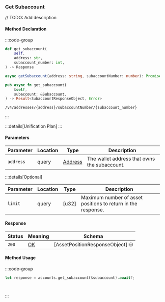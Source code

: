 ### Get Subaccount

// TODO: Add description

#### Method Declaration

:::code-group

```python [Python]
def get_subaccount(
    self,
    address: str,
    subaccount_number: int,
) -> Response
```

```typescript [TypeScript]
async getSubaccount(address: string, subaccountNumber: number): Promise<Data>
```

```rust [Rust]
pub async fn get_subaccount(
    &self,
    subaccount: &Subaccount,
) -> Result<SubaccountResponseObject, Error>
```

```url [API]
/v4/addresses/{address}/subaccountNumber/{subaccount_number}
```

:::

:::details[Unification Plan]
:::

#### Parameters

| Parameter           | Location | Type               | Description                                                           |
| ------------------- | -------- | ------------------ | --------------------------------------------------------------------- |
| `address`           | query    | [Address]          | The wallet address that owns the subaccount.                          |

:::details[Optional]

| Parameter                     | Location | Type                      | Description                                                  |
| ----------------------------- | -------- | ------------------------- | ------------------------------------------------------------ |
| `limit`                       | query    | [u32]                     | Maximum number of asset positions to return in the response. |

#### Response

| Status | Meaning     | Schema                          |
| ------ | ----------- | ------------------------------- |
| `200`  | [OK]        | [AssetPositionResponseObject] ⛁ |

#### Method Usage

:::code-group

```rust [Rust]
let response = accounts.get_subaccount(&subaccount).await?;
```

```python [Python]

```

```typescript [TypeScript]

```

:::

[Address]: /types/address
[SubaccountNumber]: /types/subaccount_number
[OK]: https://datatracker.ietf.org/doc/html/rfc7231#section-6.3.1
[SubaccountResponseObject]: /types/subaccount_response_object
